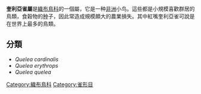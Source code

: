 {{expand|time=2013-10-30T08:30:31+00:00}}
{{unreferenced|time=2013-10-30T08:30:31+00:00}}
{{Automatic taxobox
| image = Red-billed quelea flocking at waterhole.jpg
| image_caption = [[紅嘴奎利亞雀|紅嘴奎利亞雀]]
| taxon = Quelea
| authority = [[Ludwig_Reichenbach|L. Reichenbach]], 1850
| subdivision_ranks = 種
| subdivision = 
''[[Quelea_cardinalis|Quelea cardinalis]]''<br>
''[[Quelea_erythrops|Quelea erythrops]]''<br>
''[[Quelea_quelea|Quelea quelea]]''
}}

'''奎利亞雀屬'''是[[織布鳥科|織布鳥科]]的一個屬，它是一种[[非洲|非洲]]小鸟。這些都是小規模喜歡群居的鳥類，食穀物的[[种|种]]子，因此常造成規模頗大的農業損失。其中紅嘴奎利亞雀可說是在世界上最多的鳥類。

==分類==

* ''Quelea cardinalis''
* ''Quelea erythrops''
* ''Quelea quelea''
{{Taxonbar|from=Q1524259}}

[[Category:織布鳥科|Category:織布鳥科]]
[[Category:雀形目|Category:雀形目]]
